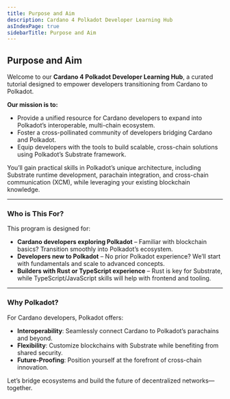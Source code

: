 ```yaml
---
title: Purpose and Aim
description: Cardano 4 Polkadot Developer Learning Hub
asIndexPage: true
sidebarTitle: Purpose and Aim
---
```


## Purpose and Aim

Welcome to our **Cardano 4 Polkadot Developer Learning Hub**, a curated tutorial designed to empower developers transitioning from Cardano to Polkadot. 

**Our mission is to:**  
- Provide a unified resource for Cardano developers to expand into Polkadot’s interoperable, multi-chain ecosystem.  
- Foster a cross-pollinated community of developers bridging Cardano and Polkadot.  
- Equip developers with the tools to build scalable, cross-chain solutions using Polkadot’s Substrate framework.  

You’ll gain practical skills in Polkadot’s unique architecture, including Substrate runtime development, parachain integration, and cross-chain communication (XCM), while leveraging your existing blockchain knowledge.  

---

### Who is This For?  
This program is designed for:  
- **Cardano developers exploring Polkadot** – Familiar with blockchain basics? Transition smoothly into Polkadot’s ecosystem.  
- **Developers new to Polkadot** – No prior Polkadot experience? We’ll start with fundamentals and scale to advanced concepts.  
- **Builders with Rust or TypeScript experience** – Rust is key for Substrate, while TypeScript/JavaScript skills will help with frontend and tooling.  

--- 

### Why Polkadot?
For Cardano developers, Polkadot offers:  
- **Interoperability**: Seamlessly connect Cardano to Polkadot’s parachains and beyond.  
- **Flexibility**: Customize blockchains with Substrate while benefiting from shared security.  
- **Future-Proofing**: Position yourself at the forefront of cross-chain innovation.  

Let’s bridge ecosystems and build the future of decentralized networks—together.